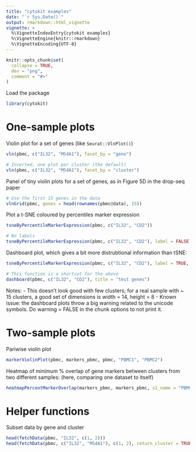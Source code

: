 ```yaml
---
title: "cytokit examples"
date: "`r Sys.Date()`"
output: rmarkdown::html_vignette
vignette: >
  %\VignetteIndexEntry{cytokit examples}
  %\VignetteEngine{knitr::rmarkdown}
  %\VignetteEncoding{UTF-8}
---
```


```r
knitr::opts_chunk$set(
  collapse = TRUE,
  dev = "png",
  comment = "#>"
)
```

Load the package

```r
library(cytokit)
```

# One-sample plots

<!-- Plot a t-SNE coloured by mean marker expression -->

<!-- ```{r tsneByMeanMarkerExpression, fig.width = 6, fig.height = 4, echo = FALSE, eval = FALSE} -->

<!-- tsneByMeanMarkerExpression(pbmc, c("IL32", "CD2")) -->

<!-- ``` -->


Violin plot for a set of genes (like `Seurat::VlnPlot()`)

```r

vln(pbmc, c("IL32", "MS4A1"), facet_by = "gene")

# Inverted, one plot per cluster (the default)
vln(pbmc, c("IL32", "MS4A1"), facet_by = "cluster")

```


Panel of tiny violin plots for a set of genes, as in Figure 5D in the drop-seq paper

```r

# Use the first 15 genes in the data
vlnGrid(pbmc, genes = head(rownames(pbmc@data), 15))

```


Plot a t-SNE coloured by percentiles marker expression

```r

tsneByPercentileMarkerExpression(pbmc, c("IL32", "CD2"))

# No labels
tsneByPercentileMarkerExpression(pbmc, c("IL32", "CD2"), label = FALSE)


```

Dashboard plot, which gives a bit more distrubtional information than tSNE:

```r

tsneByPercentileMarkerExpression(pbmc, c("IL32", "CD2"), label = TRUE, extra = TRUE, verbose = TRUE)

# This function is a shortcut for the above
dashboard(pbmc, c("IL32", "CD2"), title = "test genes")

```

Notes:
- This doesn't look good with few clusters; for a real sample with ~ 15 clusters, a good set of dimensions is width = 14, height = 8
- Known issue: the dashboard plots throw a big warning related to the unicode symbols.
Do warning = FALSE in the chunk options to not print it.


# Two-sample plots

Pariwise violin plot

```r

markerViolinPlot(pbmc, markers_pbmc, pbmc, "PBMC1", "PBMC2")

```


Heatmap of minimum % overlap of gene markers between clusters from two different samples:
(here, comparing one dataset to itself)

```r

heatmapPercentMarkerOverlap(markers_pbmc, markers_pbmc, s1_name = "PBMC", s2_name = "PBMC")

```


# Helper functions

Subset data by gene and cluster

```r

head(fetchData(pbmc, "IL32", c(1, 2)))
head(fetchData(pbmc, c("IL32", "MS4A1"), c(1, 2), return_cluster = TRUE, return_cell = TRUE))

```
